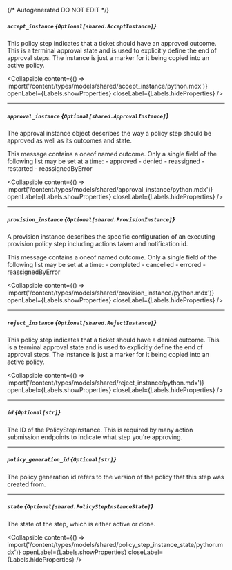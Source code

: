 {/* Autogenerated DO NOT EDIT  */}

##### `accept_instance` *{`Optional[shared.AcceptInstance]`}*
This policy step indicates that a ticket should have an approved outcome. This is a terminal approval state and is used to explicitly define the end of approval steps.
 The instance is just a marker for it being copied into an active policy.

<Collapsible content={() => import('/content/types/models/shared/accept_instance/python.mdx')} openLabel={Labels.showProperties} closeLabel={Labels.hideProperties} />


---
##### `approval_instance` *{`Optional[shared.ApprovalInstance]`}*
The approval instance object describes the way a policy step should be approved as well as its outcomes and state.

This message contains a oneof named outcome. Only a single field of the following list may be set at a time:
  \- approved
  \- denied
  \- reassigned
  \- restarted
  \- reassignedByError


<Collapsible content={() => import('/content/types/models/shared/approval_instance/python.mdx')} openLabel={Labels.showProperties} closeLabel={Labels.hideProperties} />


---
##### `provision_instance` *{`Optional[shared.ProvisionInstance]`}*
A provision instance describes the specific configuration of an executing provision policy step including actions taken and notification id.

This message contains a oneof named outcome. Only a single field of the following list may be set at a time:
  \- completed
  \- cancelled
  \- errored
  \- reassignedByError


<Collapsible content={() => import('/content/types/models/shared/provision_instance/python.mdx')} openLabel={Labels.showProperties} closeLabel={Labels.hideProperties} />


---
##### `reject_instance` *{`Optional[shared.RejectInstance]`}*
This policy step indicates that a ticket should have a denied outcome. This is a terminal approval state and is used to explicitly define the end of approval steps.
 The instance is just a marker for it being copied into an active policy.

<Collapsible content={() => import('/content/types/models/shared/reject_instance/python.mdx')} openLabel={Labels.showProperties} closeLabel={Labels.hideProperties} />


---
##### `id` *{`Optional[str]`}*
The ID of the PolicyStepInstance. This is required by many action submission endpoints to indicate what step you're approving.

---
##### `policy_generation_id` *{`Optional[str]`}*
The policy generation id refers to the version of the policy that this step was created from.

---
##### `state` *{`Optional[shared.PolicyStepInstanceState]`}*
The state of the step, which is either active or done.

<Collapsible content={() => import('/content/types/models/shared/policy_step_instance_state/python.mdx')} openLabel={Labels.showProperties} closeLabel={Labels.hideProperties} />



